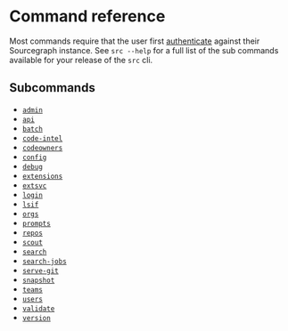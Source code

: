 # Command reference
Most commands require that the user first [authenticate](quickstart#connect-to-sourcegraph) against their Sourcegraph instance. See `src --help` for a full list of the sub commands available for your release of the `src` cli.

## Subcommands

* [`admin`](references/admin)
* [`api`](references/api)
* [`batch`](references/batch)
* [`code-intel`](references/code-intel)
* [`codeowners`](references/codeowners)
* [`config`](references/config)
* [`debug`](references/debug)
* [`extensions`](references/extensions)
* [`extsvc`](references/extsvc)
* [`login`](references/login)
* [`lsif`](references/lsif)
* [`orgs`](references/orgs)
* [`prompts`](references/prompts)
* [`repos`](references/repos)
* [`scout`](references/scout)
* [`search`](references/search)
* [`search-jobs`](references/search-jobs)
* [`serve-git`](references/serve-git)
* [`snapshot`](references/snapshot)
* [`teams`](references/teams)
* [`users`](references/users)
* [`validate`](references/validate)
* [`version`](references/version)
